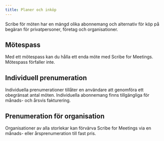 ```yaml
---
title: Planer och inköp
---
```


Scribe för möten har en mängd olika abonnemang och alternativ för köp på begäran för privatpersoner, företag och organisationer.

## Mötespass

Med ett mötespass kan du hålla ett enda möte med Scribe for Meetings. Mötespass förfaller inte.

## Individuell prenumeration

Individuella prenumerationer tillåter en användare att genomföra ett obegränsat antal möten. Individuella abonnemang finns tillgängliga för månads- och årsvis fakturering.

## Prenumeration för organisation

Organisationer av alla storlekar kan förvärva Scribe for Meetings via en månads- eller årsprenumeration till fast pris.